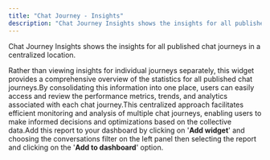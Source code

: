 ```yaml
---
title: "Chat Journey - Insights"
description: "Chat Journey Insights shows the insights for all published chat journeys in a centralized location."
---
```


Chat Journey Insights shows the insights for all published chat journeys in a centralized location.

Rather than viewing insights for individual journeys separately, this widget provides a comprehensive overview of the statistics for all published chat journeys.By consolidating this information into one place, users can easily access and review the performance metrics, trends, and analytics associated with each chat journey.This centralized approach facilitates efficient monitoring and analysis of multiple chat journeys, enabling users to make informed decisions and optimizations based on the collective data.Add this report to your dashboard by clicking on '**Add widget**' and choosing the conversations filter on the left panel then selecting the report and clicking on the '**Add to dashboard**' option.
